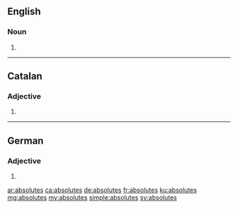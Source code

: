 ==English==

===Noun===
{{head|en|plural}}

# {{plural of|absolute|lang=en}}

----

==Catalan==

===Adjective===
{{ca-adj-form}}

# {{feminine plural of|absolut|lang=ca}}

----

==German==

===Adjective===
{{head|de|adjective form}}

# {{de-inflected form of|absolut}}

[[ar:absolutes]]
[[ca:absolutes]]
[[de:absolutes]]
[[fr:absolutes]]
[[ku:absolutes]]
[[mg:absolutes]]
[[my:absolutes]]
[[simple:absolutes]]
[[sv:absolutes]]
